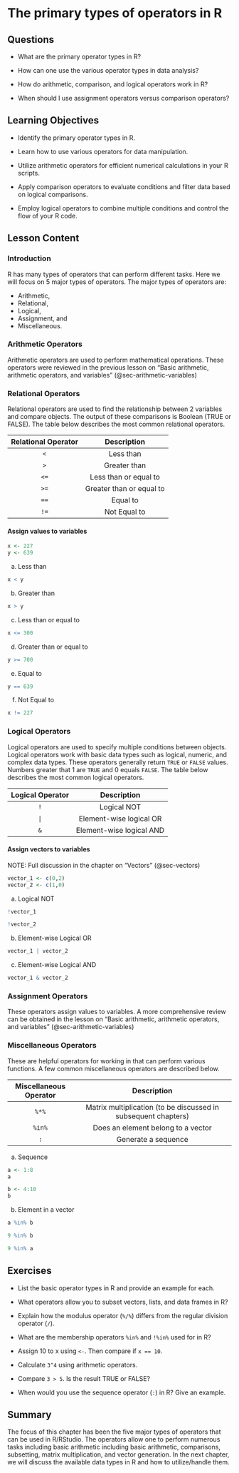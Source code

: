# The primary types of operators in R {#sec-operators}

## Questions

-   What are the primary operator types in R?

-   How can one use the various operator types in data analysis?

-   How do arithmetic, comparison, and logical operators work in R?

-   When should I use assignment operators versus comparison operators?

## Learning Objectives

-   Identify the primary operator types in R.

-   Learn how to use various operators for data manipulation.

-   Utilize arithmetic operators for efficient numerical calculations in your R scripts.

-   Apply comparison operators to evaluate conditions and filter data based on logical comparisons.

-   Employ logical operators to combine multiple conditions and control the flow of your R code.

## Lesson Content

### Introduction

R has many types of operators that can perform different tasks. Here we will focus on 5 major types of operators. The major types of operators are:

-   Arithmetic,
-   Relational,
-   Logical,
-   Assignment, and
-   Miscellaneous.

### Arithmetic Operators

Arithmetic operators are used to perform mathematical operations. These operators were reviewed in the previous lesson on "Basic arithmetic, arithmetic operators, and variables" (@sec-arithmetic-variables)

### Relational Operators

Relational operators are used to find the relationship between 2 variables and compare objects. The output of these comparisons is Boolean (TRUE or FALSE). The table below describes the most common relational operators.

| Relational Operator |       Description        |
|:-------------------:|:------------------------:|
|         `<`         |        Less than         |
|         `>`         |       Greater than       |
|        `<=`         |  Less than or equal to   |
|        `>=`         | Greater than or equal to |
|        `==`         |         Equal to         |
|        `!=`         |       Not Equal to       |

#### Assign values to variables

```r
x <- 227
y <- 639
```

a.  Less than

```r
x < y
```

b.  Greater than

```r
x > y
```

c.  Less than or equal to

```r
x <= 300
```

d.  Greater than or equal to

```r
y >= 700
```

e.  Equal to

```r
y == 639
```

f.  Not Equal to

```r
x != 227
```

### Logical Operators

Logical operators are used to specify multiple conditions between objects. Logical operators work with basic data types such as logical, numeric, and complex data types. These operators generally return `TRUE` or `FALSE` values. Numbers greater that 1 are `TRUE` and 0 equals `FALSE`. The table below describes the most common logical operators.

| Logical Operator |       Description        |
|:----------------:|:------------------------:|
|       `!`        |       Logical NOT        |
|       `|`        | Element-wise logical OR  |
|       `&`        | Element-wise logical AND |

#### Assign vectors to variables

NOTE: Full discussion in the chapter on "Vectors" (@sec-vectors)

```r
vector_1 <- c(0,2)
vector_2 <- c(1,0)
```

a.  Logical NOT

```r
!vector_1
```

```r
!vector_2
```

b.  Element-wise Logical OR

```r
vector_1 | vector_2
```

c.  Element-wise Logical AND

```r
vector_1 & vector_2
```

### Assignment Operators

These operators assign values to variables. A more comprehensive review can be obtained in the lesson on "Basic arithmetic, arithmetic operators, and variables" (@sec-arithmetic-variables)

### Miscellaneous Operators

These are helpful operators for working in that can perform various functions. A few common miscellaneous operators are described below.

| Miscellaneous Operator |                          Description                           |
|:-------------------:|:-------------------------------------------------:|
|         `%*%`          | Matrix multiplication (to be discussed in subsequent chapters) |
|         `%in%`         |               Does an element belong to a vector               |
|          `:`           |                      Generate a sequence                       |

a.  Sequence

```r
a <- 1:8
a
```

```r
b <- 4:10
b
```

b.  Element in a vector

```r
a %in% b
```

```r
9 %in% b
```

```r
9 %in% a
```

## Exercises

-   List the basic operator types in R and provide an example for each.

-   What operators allow you to subset vectors, lists, and data frames in R?

-   Explain how the modulus operator (`%/%`) differs from the regular division operator (`/`).

-   What are the membership operators `%in%` and `!%in%` used for in R?

-   Assign 10 to x using `<-`. Then compare if `x == 10`.

-   Calculate `3^4` using arithmetic operators.

-   Compare `3 > 5`. Is the result TRUE or FALSE?

-   When would you use the sequence operator (`:`) in R? Give an example.

## Summary

The focus of this chapter has been the five major types of operators that can be used in R/RStudio. The operators allow one to perform numerous tasks including basic arithmetic including basic arithmetic, comparisons, subsetting, matrix multiplication, and vector generation. In the next chapter, we will discuss the available data types in R and how to utilize/handle them.

